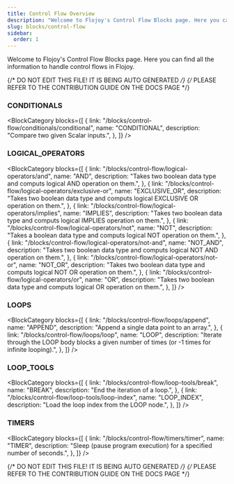 ```yaml
---
title: Control Flow Overview
description: "Welcome to Flojoy's Control Flow Blocks page. Here you can find all the information to handle control flows in Flojoy."
slug: blocks/control-flow
sidebar:
  order: 1
---
```


Welcome to Flojoy's Control Flow Blocks page. Here you can find all the
information to handle control flows in Flojoy.

{/* DO NOT EDIT THIS FILE! IT IS BEING AUTO GENERATED */}
{/* PLEASE REFER TO THE CONTRIBUTION GUIDE ON THE DOCS PAGE */}


### CONDITIONALS

<BlockCategory
  blocks={[
    {
      link: "/blocks/control-flow/conditionals/conditional",
      name: "CONDITIONAL",
      description: "Compare two given Scalar inputs.",
    },
  ]}
/>

### LOGICAL_OPERATORS

<BlockCategory
  blocks={[
    {
      link: "/blocks/control-flow/logical-operators/and",
      name: "AND",
      description:
        "Takes two boolean data type and computs logical AND operation on them.",
    },
    {
      link: "/blocks/control-flow/logical-operators/exclusive-or",
      name: "EXCLUSIVE_OR",
      description:
        "Takes two boolean data type and computs logical EXCLUSIVE OR operation on them.",
    },
    {
      link: "/blocks/control-flow/logical-operators/implies",
      name: "IMPLIES",
      description:
        "Takes two boolean data type and computs logical IMPLIES operation on them.",
    },
    {
      link: "/blocks/control-flow/logical-operators/not",
      name: "NOT",
      description:
        "Takes a boolean data type and computs logical NOT operation on them.",
    },
    {
      link: "/blocks/control-flow/logical-operators/not-and",
      name: "NOT_AND",
      description:
        "Takes two boolean data type and computs logical NOT AND operation on them.",
    },
    {
      link: "/blocks/control-flow/logical-operators/not-or",
      name: "NOT_OR",
      description:
        "Takes two boolean data type and computs logical NOT OR operation on them.",
    },
    {
      link: "/blocks/control-flow/logical-operators/or",
      name: "OR",
      description:
        "Takes two boolean data type and computs logical OR operation on them.",
    },
  ]}
/>

### LOOPS

<BlockCategory
  blocks={[
    {
      link: "/blocks/control-flow/loops/append",
      name: "APPEND",
      description: "Append a single data point to an array.",
    },
    {
      link: "/blocks/control-flow/loops/loop",
      name: "LOOP",
      description:
        "Iterate through the LOOP body blocks a given number of times (or -1 times for infinite looping).",
    },
  ]}
/>

### LOOP_TOOLS

<BlockCategory
  blocks={[
    {
      link: "/blocks/control-flow/loop-tools/break",
      name: "BREAK",
      description: "End the iteration of a loop.",
    },
    {
      link: "/blocks/control-flow/loop-tools/loop-index",
      name: "LOOP_INDEX",
      description: "Load the loop index from the LOOP node.",
    },
  ]}
/>

### TIMERS

<BlockCategory
  blocks={[
    {
      link: "/blocks/control-flow/timers/timer",
      name: "TIMER",
      description:
        "Sleep (pause program execution) for a specified number of seconds.",
    },
  ]}
/>

{/* DO NOT EDIT THIS FILE! IT IS BEING AUTO GENERATED */}
{/* PLEASE REFER TO THE CONTRIBUTION GUIDE ON THE DOCS PAGE */}
